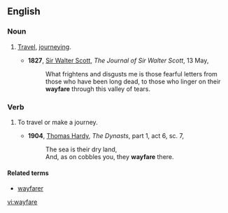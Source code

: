 ==English==

===Noun===
{{en-noun|-}}

# {{archaic}} [[travel|Travel]], [[journeying]].
#*'''1827''', [[w:Sir_Walter_Scott|Sir Walter Scott]], ''The Journal of Sir Walter Scott'', 13 May,
#*:What frightens and disgusts me is those fearful letters from those who have been long dead, to those who linger on their '''wayfare''' through this valley of tears.

===Verb===
{{en-verb|wayfar|ing}}

# {{archaic}} To travel or make a journey.
#*'''1904''', [[w:Thomas_Hardy|Thomas Hardy]], ''The Dynasts'', part 1, act 6, sc. 7,
#*:The sea is their dry land,
#*:And, as on cobbles you, they '''wayfare''' there.

====Related terms====
*[[wayfarer]]

[[vi:wayfare]]